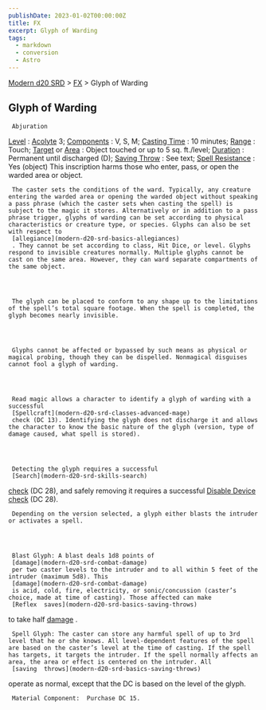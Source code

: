 ```yaml
---
publishDate: 2023-01-02T00:00:00Z
title: FX
excerpt: Glyph of Warding
tags:
  - markdown
  - conversion
  - Astro
---
```


[Modern d20 SRD](/#modernD20) > [FX](modern-d20-srd-fx-index) > Glyph of Warding

## Glyph of Warding




     Abjuration

[Level](modern-d20-srd-fx-level)
:
[Acolyte](modern-d20-srd-classes-advanced-acolyte)
3;
[Components](modern-d20-srd-fx-components)
: V, S, M;
[Casting Time](modern-d20-srd-fx-casting-time)
: 10 minutes;
[Range](modern-d20-srd-fx-range)
: Touch;
[Target](modern-d20-srd-fx-target)
or
[Area](modern-d20-srd-fx-area)
: Object touched or up to 5 sq. ft./level;
[Duration](modern-d20-srd-fx-duration)
: Permanent until discharged (D);
[Saving Throw](modern-d20-srd-basics-saving-throws)
: See text;
[Spell Resistance](modern-d20-srd-special-abilities-spell-resistance)
: Yes (object)
This inscription harms those who enter, pass, or open the warded area or object.

     The caster sets the conditions of the ward. Typically, any creature entering the warded area or opening the warded object without speaking a pass phrase (which the caster sets when casting the spell) is subject to the magic it stores. Alternatively or in addition to a pass phrase trigger, glyphs of warding can be set according to physical characteristics or creature type, or species. Glyphs can also be set with respect to
     [allegiance](modern-d20-srd-basics-allegiances)
     . They cannot be set according to class, Hit Dice, or level. Glyphs respond to invisible creatures normally. Multiple glyphs cannot be cast on the same area. However, they can ward separate compartments of the same object.




     The glyph can be placed to conform to any shape up to the limitations of the spell’s total square footage. When the spell is completed, the glyph becomes nearly invisible.




     Glyphs cannot be affected or bypassed by such means as physical or magical probing, though they can be dispelled. Nonmagical disguises cannot fool a glyph of warding.




     Read magic allows a character to identify a glyph of warding with a successful
     [Spellcraft](modern-d20-srd-classes-advanced-mage)
     check (DC 13). Identifying the glyph does not discharge it and allows the character to know the basic nature of the glyph (version, type of damage caused, what spell is stored).




     Detecting the glyph requires a successful
     [Search](modern-d20-srd-skills-search)

[check](modern-d20-srd-skills-skill-basics-php#skill-check-index)
(DC 28), and safely removing it requires a successful
[Disable Device](modern-d20-srd-skills-disable-device)
[check](modern-d20-srd-skills-skill-basics-php#skill-check-index)
(DC 28).

     Depending on the version selected, a glyph either blasts the intruder or activates a spell.




     Blast Glyph: A blast deals 1d8 points of
     [damage](modern-d20-srd-combat-damage)
     per two caster levels to the intruder and to all within 5 feet of the intruder (maximum 5d8). This
     [damage](modern-d20-srd-combat-damage)
     is acid, cold, fire, electricity, or sonic/concussion (caster’s choice, made at time of casting). Those affected can make
     [Reflex  saves](modern-d20-srd-basics-saving-throws)
to take half
[damage](modern-d20-srd-combat-damage)
.

     Spell Glyph: The caster can store any harmful spell of up to 3rd level that he or she knows. All level-dependent features of the spell are based on the caster’s level at the time of casting. If the spell has targets, it targets the intruder. If the spell normally affects an area, the area or effect is centered on the intruder. All
     [saving  throws](modern-d20-srd-basics-saving-throws)
operate as normal, except that the DC is based on the level of the glyph.

     Material Component:  Purchase DC 15.
